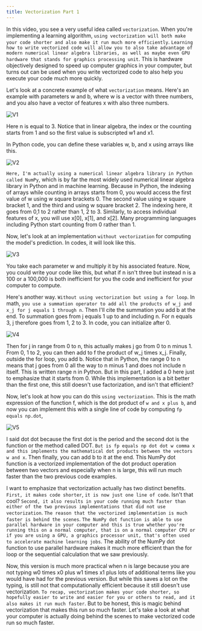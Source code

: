 ```yaml
---
title: Vectorization Part 1
---
```



In this video, you see a very useful idea called `vectorization`. When you're implementing a learning algorithm, `using vectorization will both make your code shorter and also make it run much more efficiently`. `Learning how to write vectorized code will allow you to also take advantage of modern numerical linear algebra libraries, as well as maybe even GPU hardware that stands for graphics processing unit`. This is hardware objectively designed to speed up computer graphics in your computer, but turns out can be used when you write vectorized code to also help you execute your code much more quickly. 

Let's look at a concrete example of what `vectorization` means. Here's an example with parameters w and b, where w is a vector with three numbers, and you also have a vector of features x with also three numbers.

![V1](/SL/MLR/V1.png)

Here n is equal to 3. Notice that in linear algebra, the index or the counting starts from 1 and so the first value is subscripted w1 and x1. 

In Python code, you can define these variables w, b, and x using arrays like this. 

![V2](/SL/MLR/V2.png)

`Here, I'm actually using a numerical linear algebra library in Python called NumPy`, which is by far the most widely used numerical linear algebra library in Python and in machine learning. Because in Python, the indexing of arrays while counting in arrays starts from 0, you would access the first value of w using w square brackets 0. The second value using w square bracket 1, and the third and using w square bracket 2. The indexing here, it goes from 0,1 to 2 rather than 1, 2 to 3. Similarly, to access individual features of x, you will use x[0], x[1], and x[2]. Many programming languages including Python start counting from 0 rather than 1. 

Now, let's look at an implementation `without vectorization` for computing the model's prediction. In codes, it will look like this. 

![V3](/SL/MLR/V3.png)

You take each parameter w and multiply it by his associated feature. Now, you could write your code like this, but what if n isn't three but instead n is a 100 or a 100,000 is both inefficient for you the code and inefficient for your computer to compute. 

Here's another way. `Without using vectorization but using a for loop`. In math, `you use a summation operator to add all the products of w_j and x_j for j equals 1 through n`. Then I'll cite the summation you add b at the end. To summation goes from j equals 1 up to and including n. For n equals 3, j therefore goes from 1, 2 to 3. In code, you can initialize after 0.

![V4](/SL/MLR/V4.png)

Then for j in range from 0 to n, this actually makes j go from 0 to n minus 1. From 0, 1 to 2, you can then add to f the product of w_j times x_j. Finally, outside the for loop, you add b. Notice that in Python, the range 0 to n means that j goes from 0 all the way to n minus 1 and does not include n itself. This is written range n in Python. But in this part, I added a 0 here just to emphasize that it starts from 0. While this implementation is a bit better than the first one, this still doesn't use factorization, and isn't that efficient? 

Now, let's look at how you can do this `using vectorization`. This is the math expression of the function f, which is the dot product of `w and x plus b`, and now you can implement this with a single line of code by computing `fp equals np.dot`, 

![V5](/SL/MLR/V5.png)

I said dot dot because the first dot is the period and the second dot is the function or the method called DOT. `But is fp equals np dot dot w comma x and this implements the mathematical dot products between the vectors w and x`. Then finally, you can add b to it at the end. This NumPy dot function is a vectorized implementation of the dot product operation between two vectors and especially when n is large, this will run much faster than the two previous code examples. 

I want to emphasize that vectorization actually has two distinct benefits. `First, it makes code shorter`, `it is now just one line of code`. Isn't that cool? `Second, it also results in your code running much faster than either of the two previous implementations that did not use vectorization`. `The reason that the vectorized implementation is much faster is behind the scenes`. `The NumPy dot function is able to use parallel hardware in your computer and this is true whether you're running this on a normal computer, that is on a normal computer CPU or if you are using a GPU, a graphics processor unit, that's often used to accelerate machine learning jobs`. The ability of the NumPy dot function to use parallel hardware makes it much more efficient than the for loop or the sequential calculation that we saw previously.

Now, this version is much more practical when n is large because you are not typing w0 times x0 plus w1 times x1 plus lots of additional terms like you would have had for the previous version. But while this saves a lot on the typing, is still not that computationally efficient because it still doesn't use vectorization. `To recap, vectorization makes your code shorter, so hopefully easier to write and easier for you or others to read, and it also makes it run much faster`. But to be honest, this is magic behind vectorization that makes this run so much faster. Let's take a look at what your computer is actually doing behind the scenes to make vectorized code run so much faster.


